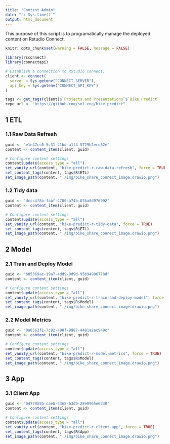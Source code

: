 ```yaml
---
title: "Content Admin"
date: "`r Sys.time()`"
output: html_document
---
```


This purpose of this script is to programatically manage the deployed content on Rstudio Connect.

```r
knitr::opts_chunk$set(warning = FALSE, message = FALSE) 

library(rsconnect)
library(connectapi)

# Establish a connection to RStudio connect.
client <- connect(
  server = Sys.getenv("CONNECT_SERVER"),
  api_key = Sys.getenv("CONNECT_API_KEY")
)

tags <- get_tags(client)$`Projects and Presentations`$`Bike Predict`
repo_url <- "https://github.com/sol-eng/bike_predict"
```


## 1 ETL

### 1.1 Raw Data Refresh

```r
guid <- "e1e47cc0-5c31-41bd-a1f4-5729b2ece52e"
content <- content_item(client, guid)

# Configure content settings
content$update(access_type = "all")
set_vanity_url(content, "bike-predict-r-raw-data-refresh", force = TRUE)
set_content_tags(content, tags$R$ETL)
set_image_path(content, "./img/bike_share_connect_image.drawio.png")
```

### 1.2 Tidy data

```r
guid <- "dccc4f8a-faaf-4700-a74b-076a8d976992"
content <- content_item(client, guid)

# Configure content settings
content$update(access_type = "all")
set_vanity_url(content, "bike-predict-r-tidy-data", force = TRUE)
set_content_tags(content, tags$R$ETL)
set_image_path(content, "./img/bike_share_connect_image.drawio.png")
```

## 2 Model

### 2.1 Train and Deploy Model

```r
guid <- "b05369ac-19a7-4dd9-9d9d-95b94906778d"
content <- content_item(client, guid)

# Configure content settings
content$update(access_type = "all")
set_vanity_url(content, "bike-predict-r-train-and-deploy-model", force = TRUE)
set_content_tags(content, tags$R$Model)
set_image_path(content, "./img/bike_share_connect_image.drawio.png")
```

### 2.2 Model Metrics

```r
guid <- "0a8562f1-7c92-498f-9987-4481a2ac949c"
content <- content_item(client, guid)

# Configure content settings
content$update(access_type = "all")
set_vanity_url(content, "bike-predict-r-model-metrics", force = TRUE)
set_content_tags(content, tags$R$Model)
set_image_path(content, "./img/bike_share_connect_image.drawio.png")
```

## 3 App

### 3.1 Client App

```r
guid <- "0477855b-caeb-43e8-b3d9-28e0965e6230"
content <- content_item(client, guid)

# Configure content settings
content$update(access_type = "all")
set_vanity_url(content, "bike-predict-r-client-app", force = TRUE)
set_content_tags(content, tags$R$App)
set_image_path(content, "./img/bike_share_connect_image.drawio.png")
```


